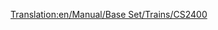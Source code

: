 [[Translation:en/Manual/Base Set/Trains/CS2400]]
{{es/Trenes|Imagen=[[File:en/Cs2400.png]]
|Nombre=CS2400
|Precio=37.500 € (18.750 £)
|Velocidad=112 km/h (70 mph)
|Peso=120 t
|Potencia=2.400 CV (1.790 kW)
|Coste-anual=3.198 € (1.599 £)
|Diseño=1965
|Duración=20
|Capacidad=--
|Descripción=Todavía no hay una descripción disponible sobre esta máquina de tren. Si usted sabe algo acerca de este tren, no dude en editar esta página y añadirla. 
|Vida-real=No se basa en ningún prototipo particular, pero sí en los diésel [http://en.wikipedia.org/wiki/Hood_unit "Hood"].
}}